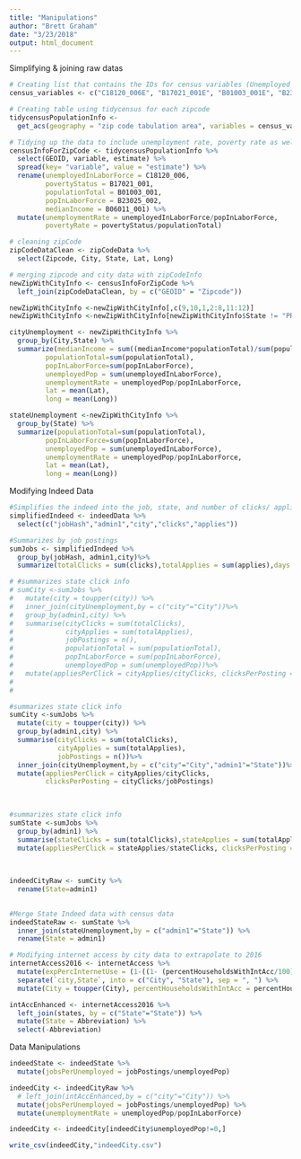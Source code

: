```yaml
---
title: "Manipulations"
author: "Brett Graham"
date: "3/23/2018"
output: html_document
---
```

Simplifying & joining raw datas
```r
# Creating list that contains the IDs for census variables (Unemployed in labor force, poverty status, population Total, pop In Labor Force)
census_variables <- c("C18120_006E", "B17021_001E", "B01003_001E", "B23025_002E", "B06011_001E")

# Creating table using tidycensus for each zipcode
tidycensusPopulationInfo <- 
  get_acs(geography = "zip code tabulation area", variables = census_variables) 
```
```r
# Tidying up the data to include unemployment rate, poverty rate as well as change column names to be more descriptive
censusInfoForZipCode <- tidycensusPopulationInfo %>%
  select(GEOID, variable, estimate) %>%
  spread(key= "variable", value = "estimate") %>%
  rename(unemployedInLaborForce = C18120_006, 
         povertyStatus = B17021_001, 
         populationTotal = B01003_001,
         popInLaborForce = B23025_002,
         medianIncome = B06011_001) %>% 
  mutate(unemploymentRate = unemployedInLaborForce/popInLaborForce,
         povertyRate = povertyStatus/populationTotal)
```

```r
# cleaning zipCode
zipCodeDataClean <- zipCodeData %>%
  select(Zipcode, City, State, Lat, Long)

# merging zipcode and city data with zipCodeInfo
newZipWithCityInfo <- censusInfoForZipCode %>%
  left_join(zipCodeDataClean, by = c("GEOID" = "Zipcode"))

newZipWithCityInfo <-newZipWithCityInfo[,c(9,10,1,2:8,11:12)]
newZipWithCityInfo <-newZipWithCityInfo[newZipWithCityInfo$State != "PR", ]
```

```r
cityUnemployment <- newZipWithCityInfo %>%
  group_by(City,State) %>%
  summarize(medianIncome = sum((medianIncome*populationTotal)/sum(populationTotal)),
         populationTotal=sum(populationTotal),
         popInLaborForce=sum(popInLaborForce),
         unemployedPop = sum(unemployedInLaborForce),
         unemploymentRate = unemployedPop/popInLaborForce,
         lat = mean(Lat),
         long = mean(Long))
```

```r
stateUnemployment <-newZipWithCityInfo %>%
  group_by(State) %>%
  summarize(populationTotal=sum(populationTotal),
         popInLaborForce=sum(popInLaborForce),
         unemployedPop = sum(unemployedInLaborForce),
         unemploymentRate = unemployedPop/popInLaborForce,
         lat = mean(Lat),
         long = mean(Long))
```

Modifying Indeed Data

```r
#Simplifies the indeed into the job, state, and number of clicks/ applications  
simplifiedIndeed <- indeedData %>%
  select(c("jobHash","admin1","city","clicks","applies"))
```

```r
#Summarizes by job postings
sumJobs <- simplifiedIndeed %>% 
  group_by(jobHash, admin1,city)%>%
  summarize(totalClicks = sum(clicks),totalApplies = sum(applies),days = n())
```

```r
# #summarizes state click info
# sumCity <-sumJobs %>%
#   mutate(city = toupper(city)) %>%
#   inner_join(cityUnemployment,by = c("city"="City"))%>%
#   group_by(admin1,city) %>%
#   summarise(cityClicks = sum(totalClicks),
#             cityApplies = sum(totalApplies),
#             jobPostings = n(),
#             populationTotal = sum(populationTotal),
#             popInLaborForce = sum(popInLaborForce),
#             unemployedPop = sum(unemployedPop))%>%
#   mutate(appliesPerClick = cityApplies/cityClicks, clicksPerPosting = cityClicks/jobPostings)
#   
#   
```

```r
#summarizes state click info
sumCity <-sumJobs %>%
  mutate(city = toupper(city)) %>%
  group_by(admin1,city) %>%
  summarise(cityClicks = sum(totalClicks),
            cityApplies = sum(totalApplies),
            jobPostings = n())%>%
  inner_join(cityUnemployment,by = c("city"="City","admin1"="State"))%>%
  mutate(appliesPerClick = cityApplies/cityClicks, 
         clicksPerPosting = cityClicks/jobPostings)
  
  
```


```r
#summarizes state click info
sumState <-sumJobs %>%
  group_by(admin1) %>%
  summarise(stateClicks = sum(totalClicks),stateApplies = sum(totalApplies),jobPostings = n()) %>%
  mutate(appliesPerClick = stateApplies/stateClicks, clicksPerPosting = stateClicks/jobPostings)
  
  
```

```r
indeedCityRaw <- sumCity %>%
  rename(State=admin1)
  
```

```r
#Merge State Indeed data with census data
indeedStateRaw <- sumState %>%
  inner_join(stateUnemployment,by = c("admin1"="State")) %>%
  rename(State = admin1)
```

```r
# Modifying internet access by city data to extrapolate to 2016
internetAccess2016 <- internetAccess %>%
  mutate(expPercInternetUse = (1-((1- (percentHouseholdsWithIntAcc/100))/2))) %>%
  separate(`city,State`, into = c("City", "State"), sep = ", ") %>%
  mutate(City = toupper(City), percentHouseholdsWithIntAcc = percentHouseholdsWithIntAcc/100)

intAccEnhanced <- internetAccess2016 %>%
  left_join(states, by = c("State"="State")) %>%
  mutate(State = Abbreviation) %>%
  select(-Abbreviation)
```


Data Manipulations
```r
indeedState <- indeedState %>%
  mutate(jobsPerUnemployed = jobPostings/unemployedPop)
```

```r
indeedCity <- indeedCityRaw %>%
  # left_join(intAccEnhanced,by = c("city"="City")) %>%
  mutate(jobsPerUnemployed = jobPostings/unemployedPop) %>%
  mutate(unemploymentRate = unemployedPop/popInLaborForce)

indeedCity <- indeedCity[indeedCity$unemployedPop!=0,]

```

```r
write_csv(indeedCity,"indeedCity.csv")
```




